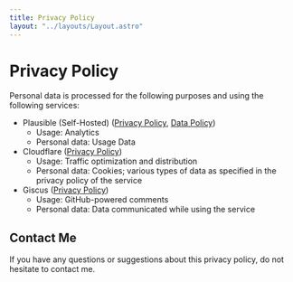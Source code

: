```yaml
---
title: Privacy Policy
layout: "../layouts/Layout.astro"
---
```

# Privacy Policy

Personal data is processed for the following purposes and using the following services:

- Plausible (Self-Hosted) ([Privacy Policy](https://plausible.io/privacy), [Data Policy](https://plausible.io/data-policy))
  - Usage: Analytics
  - Personal data: Usage Data
- Cloudflare ([Privacy Policy](https://www.cloudflare.com/privacypolicy/))
  - Usage: Traffic optimization and distribution
  - Personal data: Cookies; various types of data as specified in the privacy policy of the service
- Giscus ([Privacy Policy](https://github.com/giscus/giscus/blob/main/PRIVACY-POLICY.md))
  - Usage: GitHub-powered comments
  - Personal data: Data communicated while using the service

## Contact Me

If you have any questions or suggestions about this privacy policy, do not hesitate to contact me.
